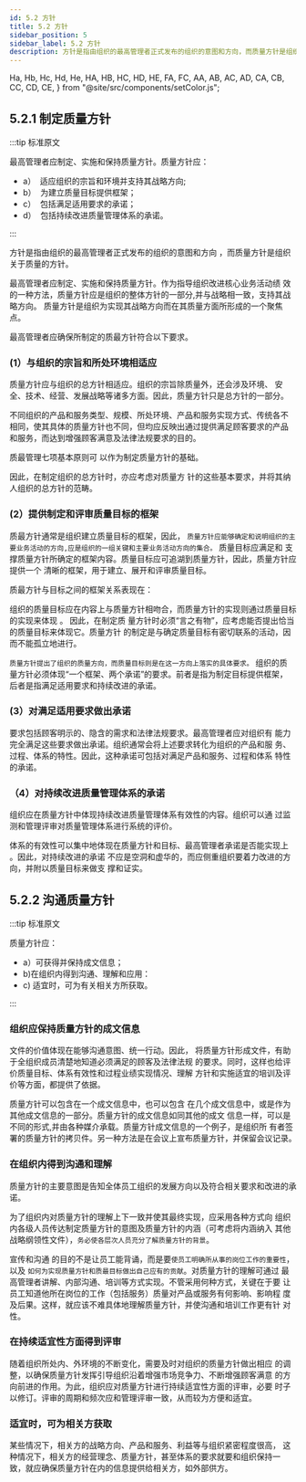 ```yaml
---
id: 5.2 方针
title: 5.2 方针
sidebar_position: 5
sidebar_label: 5.2 方针
description: 方针是指由组织的最高管理者正式发布的组织的意图和方向，而质量方针是组织关于质量的方针。
---
```


  Ha,
  Hb,
  Hc,
  Hd,
  He,
  HA,
  HB,
  HC,
  HD,
  HE,
  FA,
  FC,
  AA,
  AB,
  AC,
  AD,
  CA,
  CB,
  CC,
  CD,
  CE,
} from "@site/src/components/setColor.js";

## 5.2.1 制定质量方针

:::tip 标准原文

最高管理者应制定、实施和保持质量方针。质量方针应：

- a）  适应组织的宗旨和环境并支持其战略方向;
- b）  为建立质量目标提供框架；
- c）  包括满足适用要求的承诺；
- d）  包括持续改进质量管理体系的承诺。

:::

<Ha>方针是指由组织的最高管理者正式发布的组织的意图和方向</Ha>
，而质量方针是组织关于质量的方针。

最高管理者应制定、实施和保持质量方针。作为指导组织改进核心业务活动绩
效的一种方法，质量方针应是组织的整体方针的一部分,并与战略相一致，支持其战略方向。
质量方针是组织为实现其战略方向而在其质量方面所形成的一个聚焦点。

最高管理者应确保所制定的质最方针符合以下要求。

### (1）与组织的宗旨和所处环境相适应

质量方针应与组织的总方针相适应。组织的宗旨除质量外，还会涉及环境、
安全、技术、经营、发展战略等诸多方面。因此，质量方针只是总方针的一部分。

不同组织的产品和服务类型、规模、所处环境、产品和服务实现方式、传统各不
相同，使其具体的质量方针也不同，但均应反映出通过提供满足顾客要求的产品
和服务，而达到增强顾客满意及法律法规要求的目的。

质最管理七项基本原则可
以作为制定质量方针的基础。

因此，在制定组织的总方针时，亦应考虑对质量方
针的这些基本要求，并将其纳人组织的总方针的范畴。

### (2）提供制定和评审质量目标的框架

质最方针通常是组织建立质量目标的框架，因此，
`质量方针应能够确定和说明组织的主要业务活动的方向,应是组织的一组关键和主要业务活动方向的集合。`
质量目标应满足和
支撑质量方针所确定的框架内容。质量目标应可追湖到质量方针，因此，质量方针应提供一个
清晰的框架，用于建立、展开和评审质量目标。

质最方针与目标之间的框架关系表现在：

<Hb>
  组织的质量目标应在内容上与质量方针相吻合，而质量方针的实现则通过质量目标的实现来体现
</Hb>
。 因此，在制定质 量方针时必须“言之有物”，应考虑能否提出恰当的质量目标来体现它。质量方针
的制定是与确定质量目标有密切联系的活动，因而不能孤立地进行。

`质量方针提出了组织的质量方向，而质量目标则是在这一方向上落实的具体要求。`
组织的质
量方针必须体现“一个框架、两个承诺”的要求。前者是指为制定目标提供框架，
后者是指满足适用要求和持续改进的承诺。

### (3）对满足适用要求做出承诺

要求包括<Hc>顾客明示的、隐含的需求和法律法规要求</Hc>。最高管理者应对组织有
能力完全满足这些要求做出承诺。组织通常会将上述要求转化为组织的产品和服
务、过程、体系的特性。因此，这种承诺可包括对满足产品和服务、过程和体系
特性的承诺。

### （4）对持续改进质量管理体系的承诺

组织应在质量方针中体现持续改进质量管理体系有效性的内容。组织可以通
过监测和管理评审对质量管理体系进行系统的评价。

<Hd>体系的有效性可以集中地体现在质量方针和目标、最高管理者承诺是否能实现上</Hd>
。因此，对持续改进的承诺 不应是空洞和虚华的，而应侧重组织要着力改进的方向，并附以质量目标来做支
撑和证实。

## 5.2.2 沟通质量方针

:::tip 标准原文

质量方针应：

- a）可获得并保持成文信息；
- b)在组织内得到沟通、理解和应用：
- c) 适宜时，可为有关相关方所获取。

:::

### 组织应保持质量方针的成文信息

文件的价值体现在能够沟通意图、统一行动。因此，
将质量方针形成文件，有助于全组织成员清楚地知道必须满足的顾客及法律法规
的要求。同时，这样也给评价质量目标、体系有效性和过程业绩实现情况、理解
方针和实施适宜的培训及评价等方面，都提供了依据。

质量方针可以包含在一个成文信息中，也可以包含
在几个成文信息中，或是作为其他成文信息的一部分。质量方针的成文信息如同其他的成文
信息一样，可以是不同的形式,并由各种媒介承载。质量方针成文信息的一个例子，是组织所
有者签署的质量方针的拷贝件。另一种方法是在会议上宣布质量方针，并保留会议记录。


###  在组织内得到沟通和理解

质量方针的主要意图是<He>告知全体员工组织的发展方向以及符合相关要求和改进的承
诺</He>。

为了组织内对质量方针的理解上下一致并使其最终实现，应采用各种方式向
组织内各级人员传达制定质量方针的意图及质量方针的内涵（可考虑将内涵纳入
其他战略纲领性文件），`务必使各层次人员充分了解质量方针的背景`。

宣传和沟通
的目的不是让员工能背诵，而是要`使员工明确所从事的岗位工作的重要性`，以及
`如何为实现质量方针和质最目标做出自己应有的贡献`。对质量方针的理解可通过
最高管理者讲解、内部沟通、培训等方式实现。不管采用何种方式，关键在于要
让员工知道他所在岗位的工作（包括服务）质量对产品或服务有何影响、影响程
度及后果。这样，就应该不难具体地理解质量方针，并使沟通和培训工作更有针
对性。

### 在持续适宜性方面得到评审
随着组织所处内、外环境的不断变化，需要及时对组织的质量方针做出相应
的调整，以确保质量方针发挥引导组织沿着增强市场竞争力、不断增强顾客满意
的方向前进的作用。为此，组织应对质量方针进行持续适宜性方面的评审，必要
时子以修订。评审的周期和频次应和管理评审一致，从而较为方便和适宜。

### 适宜时，可为相关方获取
某些情况下，相关方的战略方向、产品和服务、利益等与组织紧密程度很高，
这种情况下，相关方的经营理念、质量方针，甚至体系的要求就要和组织保持一
致，就应确保质量方针在内的信息提供给相关方，如外部供方。